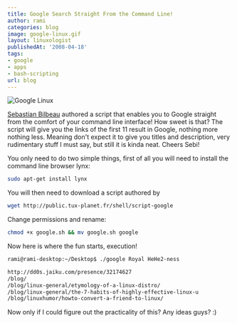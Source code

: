 ```yaml
---
title: Google Search Straight From the Command Line!
author: rami
categories: blog
image: google-linux.gif
layout: linuxologist
publishedAt: '2008-04-18'
tags:
- google
- apps
- bash-scripting
url: blog
---
```


![Google Linux](/assets/images/content/blog/google-linux.gif)

[Sebastian Bilbeau](http://www.tux-planet.fr/blog/) authored a script that enables you to Google straight from the comfort of your command line interface! How sweet is that? The script will give you the links of the first 11 result in Google, nothing more nothing less. Meaning don't expect it to give you titles and description, very rudimentary stuff I must say, but still it is kinda neat. Cheers Sebi!

You only need to do two simple things, first of all you will need to install the command line browser lynx:

```bash
sudo apt-get install lynx
```

You will then need to download a script authored by

```bash
wget http://public.tux-planet.fr/shell/script-google
```

Change permissions and rename:

```bash
chmod +x google.sh && mv google.sh google
```

Now here is where the fun starts, execution!

```bash
rami@rami-desktop:~/Desktop$ ./google Royal HeHe2-ness

http://dd0s.jaiku.com/presence/32174627
/blog/ 
/blog/linux-general/etymology-of-a-linux-distro/ 
/blog/linux-general/the-7-habits-of-highly-effective-linux-u 
/blog/linuxhumor/howto-convert-a-friend-to-linux/
```

Now only if I could figure out the practicality of this? Any ideas guys? :)
